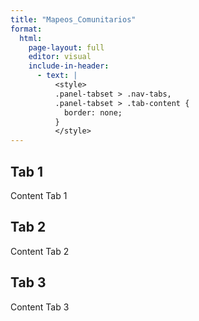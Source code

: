 ```yaml
---
title: "Mapeos_Comunitarios"
format: 
  html:
    page-layout: full
    editor: visual
    include-in-header:
      - text: |
          <style>
          .panel-tabset > .nav-tabs,
          .panel-tabset > .tab-content {
            border: none;
          }
          </style>
---
```


::: {.panel-tabset .nav-pills}
## Tab 1

Content Tab 1

## Tab 2

Content Tab 2

## Tab 3

Content Tab 3
:::